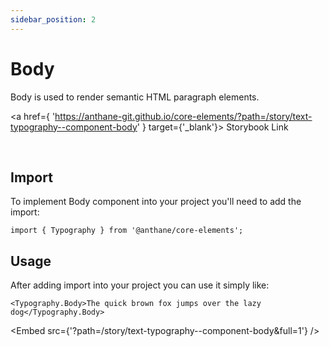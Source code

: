```yaml
---
sidebar_position: 2
---
```



# Body

Body is used to render semantic HTML paragraph elements.

<a
	href={
		'https://anthane-git.github.io/core-elements/?path=/story/text-typography--component-body'
	}
	target={'_blank'}>
	Storybook Link
</a>

<br />

## Import

To implement Body component into your project you'll need to add the import:

```tsx
import { Typography } from '@anthane/core-elements';
```

## Usage

After adding import into your project you can use it simply like:

```tsx
<Typography.Body>The quick brown fox jumps over the lazy dog</Typography.Body>
```

<Embed src={'?path=/story/text-typography--component-body&full=1'} />
